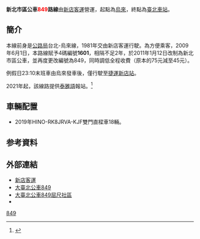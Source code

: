 {{Infobox Bus Route
| number = 新北市區<font color="red">849</font>路線<br/> New Taipei City bus <span style="color:red;">849</span> Line
| image = 402-FZ 新店客運849路.jpg
| image size = 350px
| bgcolor = white
| fontcolor = red
| system = 新北市區
| manager = 新北市政府交通局運輸管理科
| operator = [[新店客運|新店客運]]
| garage = 新店站
| garage1 =
| vehicle =
| start = 烏來
| via ={{BS-map
|title=新北市區公車849路線站牌
|legend=0
|lua=1
|collapse = yes
|map=
KBHFa~~[[烏來區|烏來]]
BHF~~觀光大橋
BHF~~堰堤
BHF~~巨龍山莊
BHF~~汙水處理廠
BHF~~成功
BHF~~加九寮
BHF~~忠治公園
BHF~~忠治
BHF~~隧道口
BHF~~栗子園
BHF~~寶島巷口
BHF~~童訓中心
BHF~~龜山路
BHF~~台電訓練所
BHF~~[[翡翠水庫|翡翠水庫]]
BHF~~民壯亭
BHF~~清水巖
BHF~~廣興路口
BHF~~加油站
BS2+l\BS2+r
'''【849】'''! !STR\STR~~'''【849經屈尺社區】'''
梅花湖! !BHF\BHF~~招呼站
主訓中心! !BHF\BHF~~屈尺
BS2l\BS2r
BHF~~屈尺
BHF~~櫻花山莊
uBHF~~伸仗板
uBHF~~金興路口
uBHF~~伸仗橋
uBHF(L)g~~崎頂
uBHF~~永興路口
uBHF~~中興坑
uBHF~~小粗坑
uBHF(L)g~~[[青潭堰|青潭堰]]
uBHF~~[[青潭|青潭]](新烏路)
uBHF(R)f~~[[青潭|青潭]](北宜路)
uBHF~~[[青潭|青潭]]一
uBHF~~[[新北市新店區新店國民小學|新店國小]]
uBHF~~文山國中
uBHF~~[[碧潭|碧潭]]
uBHF~~{{rint|tw|trtc}}[[新店站_(新北市)|捷運新店站]](北新路)
BHF~~碧潭橋頭
BHF~~檳榔路
BHF~~{{rint|tw|trtc}}[[新店區公所站|捷運新店區公所站]](北新)
BHF(R)f~~惠國市場
BHF~~[[中正路|中正路]]口
BHF~~中興路二段
BHF~~寶興路口
BHF~~寶橋路口
BHF~~寶中路口
BHF~~中興路三段
BHF~~{{rint|tw|trtc}}[[大坪林站|捷運大坪林站]](民權路)
BHF~~{{rint|tw|trtc}}[[大坪林站|捷運大坪林站]]
hSTRae~~ <span style="color:green">北新橋</span>
hSTRae~~ <span style="color:green">鳴遠橋</span>
uBHF~~[[臺北市私立滬江高級中學|滬江中學]]
uBHF~~{{rint|tw|trtc}}[[景美站_(台北市)|捷運景美站]]
uBHF~~財政園區
uBHF~~萬隆
uBHF~~{{rint|tw|trtc}}[[萬隆站|捷運萬隆站]]
uBHF~~武功國小(羅斯福)
uBHF~~[[國立臺灣師範大學|師大分部]]
uBHF~~{{rint|tw|trtc}}[[公館站|捷運公館站]]
BHF~~[[台灣電力公司總管理處辦公大樓|台電大樓]]
BHF~~{{rint|tw|trtc}}[[台電大樓站|捷運台電大樓站]]
BHF~~羅斯福浦城街口
BHF~~羅斯福金門街口
BS2+l\BS2+r
STR\BHF(L)g~~福州街口
STR\BHF(L)g~~{{rint|tw|trtc}}[[中正紀念堂站|捷運中正紀念堂站]](羅斯福)
STR\BHF(L)g~~{{rint|tw|trtc}}[[中正紀念堂站|捷運中正紀念堂站]](勞保局)
STR\BHF(L)g~~{{rint|tw|trtc}}[[中正紀念堂站|捷運中正紀念堂站]](中山)
STR\BHF(L)g~~[[國立臺灣大學醫學院附設醫院|臺大醫院]]
STR\BHF(L)g~~{{rint|tw|trtc}}{{rint|tw|thsr}}{{rint|tw|tra}}{{rint|tw|tym}}[[臺北車站|臺北車站]](青島)
STR\BHF(L)g~~{{rint|tw|trtc}}{{rint|tw|thsr}}{{rint|tw|tra}}{{rint|tw|tym}}[[臺北車站|臺北車站]](公園)
STR\BHF(L)g~~{{rint|tw|trtc}}[[台大醫院站|捷運臺大醫院站]]
STR\BHF(L)g~~[[臺北市立第一女子高級中學|一女中]](公園)
STR\BHF(L)g~~{{rint|tw|trtc}}[[中正紀念堂站|捷運中正紀念堂站]](愛國)
STR\BHF(L)g~~潮州街口
STR\BHF(L)g~~{{rint|tw|trtc}}[[古亭站|捷運古亭站]](杭州)
STR\BHF(L)g~~羅斯福和平路口
STRl\STRr
}}
| via1 = 
| end = [[臺北車站|臺北車站]]
| length =
| level = 05：30－21：40
| frequency =尖峰 10－15分鐘一班<br>離峰 15－20分鐘一班<br>假日 10－15分鐘一班
| time =
| fare = 台北聯營三段票
| section_fare_1 = 伸仗板
| section_fare_buffer_1 = 捷運新店站<br>滬江中學－捷運公館站
| other_route =
| compete =
}}

'''新北市區公車<font color="red">849</font>路線'''由[[新店客運|新店客運]]營運，起點為[[烏來區|烏來]]，終點為[[臺北車站|臺北車站]]。

==簡介==
本線前身是[[交通部公路總局|公路局]]台北-烏來線，1981年交由新店客運行駛。為方便乘客，2009年6月1日，本路線賦予4碼編號'''1601'''，相隔不足2年，於2011年1月12日改制為新北市區公車，並再度更改編號為849，同時調低全程收費（原本的75元減至45元）。

例假日23:10末班車由烏來發車後，僅行駛至[[新店站_(新北市)|捷運新店站]]。

2021年起，該線路提供[[泰雅語|泰雅語]]報站。<ref>{{cite news |title=新北3路線公車 原住民族語播站名 |url=https://news.ltn.com.tw/news/life/breakingnews/3622664 |accessdate=2022-02-06 |archive-date=2022-02-06 |archive-url=https://web.archive.org/web/20220206203938/https://news.ltn.com.tw/news/life/breakingnews/3622664 }}</ref>

==車輛配置==
*2019年HINO-RK8JRVA-KJF雙門直樑車18輛。

==参考資料==
{{reflist}}

==外部連結==
*[http://www.sindianbus.com.tw/ 新店客運] {{Wayback|url=http://www.sindianbus.com.tw/ |date=20111219192839 }}
*[https://ebus.gov.taipei/EBus/VsSimpleMap?gb=0&routeid=0400084900 大臺北公車849]
*[https://ebus.gov.taipei/EBus/VsSimpleMap?gb=0&routeid=0400084970# 大臺北公車849屈尺社區]
*{{facebook|TransTaipei|暢行台北公車客運資訊站}}

{{新北市區公車路線}}
{{台北聯營公車路線}}
{{台北聯營公車}}
[[Category:新北市區公車路線|849]]